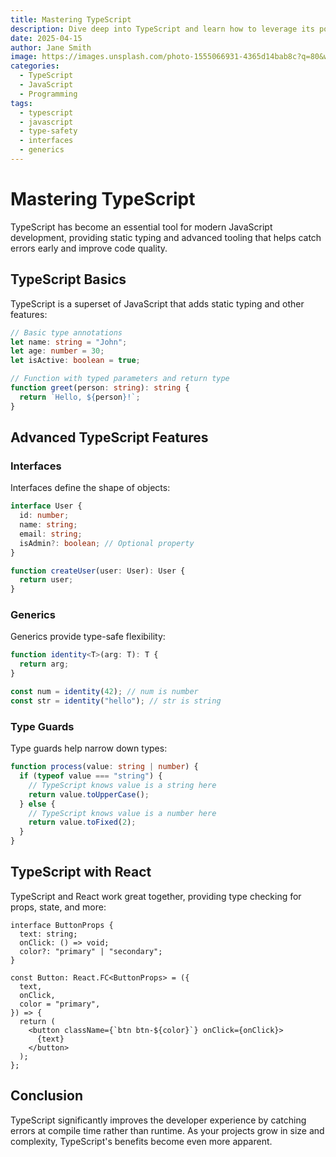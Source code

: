 ```yaml
---
title: Mastering TypeScript
description: Dive deep into TypeScript and learn how to leverage its powerful type system for better code quality.
date: 2025-04-15
author: Jane Smith
image: https://images.unsplash.com/photo-1555066931-4365d14bab8c?q=80&w=2000
categories:
  - TypeScript
  - JavaScript
  - Programming
tags:
  - typescript
  - javascript
  - type-safety
  - interfaces
  - generics
---
```


# Mastering TypeScript

TypeScript has become an essential tool for modern JavaScript development, providing static typing and advanced tooling that helps catch errors early and improve code quality.

## TypeScript Basics

TypeScript is a superset of JavaScript that adds static typing and other features:

```typescript
// Basic type annotations
let name: string = "John";
let age: number = 30;
let isActive: boolean = true;

// Function with typed parameters and return type
function greet(person: string): string {
  return `Hello, ${person}!`;
}
```

## Advanced TypeScript Features

### Interfaces

Interfaces define the shape of objects:

```typescript
interface User {
  id: number;
  name: string;
  email: string;
  isAdmin?: boolean; // Optional property
}

function createUser(user: User): User {
  return user;
}
```

### Generics

Generics provide type-safe flexibility:

```typescript
function identity<T>(arg: T): T {
  return arg;
}

const num = identity(42); // num is number
const str = identity("hello"); // str is string
```

### Type Guards

Type guards help narrow down types:

```typescript
function process(value: string | number) {
  if (typeof value === "string") {
    // TypeScript knows value is a string here
    return value.toUpperCase();
  } else {
    // TypeScript knows value is a number here
    return value.toFixed(2);
  }
}
```

## TypeScript with React

TypeScript and React work great together, providing type checking for props, state, and more:

```tsx
interface ButtonProps {
  text: string;
  onClick: () => void;
  color?: "primary" | "secondary";
}

const Button: React.FC<ButtonProps> = ({
  text,
  onClick,
  color = "primary",
}) => {
  return (
    <button className={`btn btn-${color}`} onClick={onClick}>
      {text}
    </button>
  );
};
```

## Conclusion

TypeScript significantly improves the developer experience by catching errors at compile time rather than runtime. As your projects grow in size and complexity, TypeScript's benefits become even more apparent.
